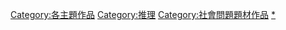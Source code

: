 [[Category:各主題作品|Category:各主題作品]]
[[Category:推理|Category:推理]]
[[Category:社會問題題材作品|Category:社會問題題材作品]]
[[Category:犯罪|*]]